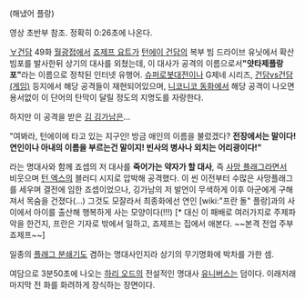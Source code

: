 {{{+2 やったぜフラン}}}
(해냈어 플랑)

{{{#!html
<script type="text/javascript" src="http://ext.nicovideo.jp/thumb_watch/sm4410450"></script>
}}}

영상 초반부 참조. 정확히 0:26초에 나온다.

[[∀건담]] 49화 [[월광접]]에서 [[죠제프 요트]]가 [[턴에이 건담]]의 복부 빔 드라이브 유닛에서 확산 빔포를 발사한뒤 상기의 대사를 외쳤는데, 이 대사가 공격의 이름으로서''' "얏타제플랑포" '''라는 이름으로 정착된 인터넷 유행어. [[슈퍼로봇대전]]이나 G제네 시리즈, [[건담vs건담(게임)]] 등지에서 해당 공격들이 재현되어있으며, [[니코니코 동화]]에서 해당 공격이 나오면 용서없이 이 단어의 탄막이 달릴 정도의 지명도를 자랑한다.

하지만 이 공격을 받은 [[김 깅가남]]은...

"여봐라, 턴에이에 타고 있는 지구인! 방금 애인의 이름을 불렀겠다? '''전장에서는 말이다! 연인이나 아내의 이름을 부르는건 말이지! 빈사의 병사나 외치는 어리광이다!"'''

라는 명대사와 함께 죠셉의 저 대사를 '''죽어가는 약자가 할 대사''', 즉 [[사망 플래그]]라면서 비웃으며 [[턴 엑스]]의 블러디 시지로 압박해 공격했다. 이 씬 이전부터 수많은 사망플래그를 세우며 결전에 임한 죠셉이었으나, 깅가남의 저 발언이 무색하게 이후 아군에게 구해져서 목숨을 건졌다(…) 그것도 모잘라서 최종화에선 연인 [wiki:"프란 돌" 플랑]과의 사이에서 아이를 출산해 행복하게 사는 모양이다(!!!) [* 대신 이 패배로 여러가지로 주제파악을 한건지, 프란은 기자로 밖에서 일하고, 죠제프는 집에서 애본다. ~~본격 전업 주부 죠제프~~]

일종의 [[플래그 분쇄기]]도 겸하는 명대사인지라 상기의 무기명화에 박차를 가한 셈.

여담으로 3분50초에 나오는 [[하리 오드]]의 전설적인 명대사 [[유니버스]]는 덤이다. 이래저래 마지막 전 화를 화려하게 장식하는 장면이다.


